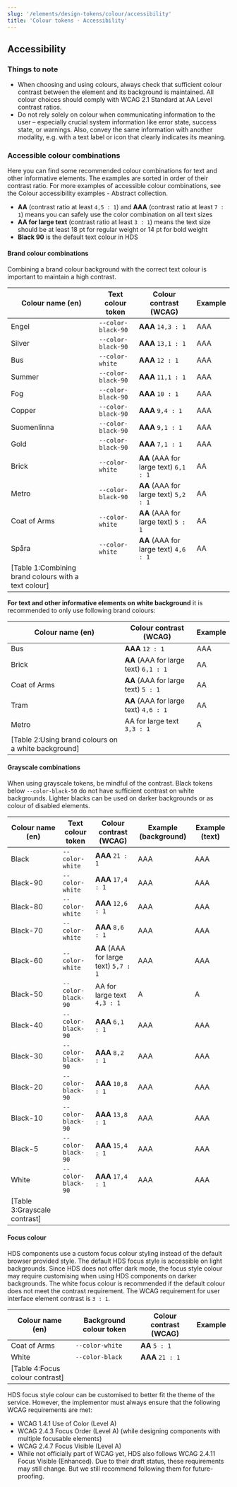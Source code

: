 ```yaml
---
slug: '/elements/design-tokens/colour/accessibility'
title: 'Colour tokens - Accessibility'
---
```





## Accessibility

### Things to note
- When choosing and using colours, always check that sufficient colour contrast between the element and its background is maintained. All colour choices should comply with <Link size="M" href="https://www.w3.org/TR/WCAG21/#contrast-minimum" external>WCAG 2.1 Standard at AA Level contrast ratios</Link>. 
- Do not rely solely on colour when communicating information to the user – especially crucial system information like error state, success state, or warnings. Also, convey the same information with another modality, e.g. with a text label or icon that clearly indicates its meaning.

### Accessible colour combinations
<p>Here you can find some recommended colour combinations for text and other informative elements. The examples are sorted in order of their contrast ratio. For more examples of accessible colour combinations, see the <Link size="M" href="https://share.goabstract.com/28352b8b-9c51-4346-b249-ff062c5da561" external>Colour accessibility examples - Abstract collection</Link>.</p>

- **AA** (contrast ratio at least `4,5 : 1`) and **AAA** (contrast ratio at least `7 : 1`) means you can safely use the color combination on all text sizes
- **AA for large text** (contrast ratio at least `3 : 1`) means the text size should be at least 18 pt for regular weight or 14 pt for bold weight
- **Black 90** is the default text colour in HDS

#### Brand colour combinations

Combining a brand colour background with the correct text colour is important to maintain a high contrast.

| Colour name (en) | Text colour token  | Colour contrast (WCAG)                | Example |
| ---------------- | ------------------ | ------------------------------------- | ------- |
| Engel            | `--color-black-90` | **AAA** `14,3 : 1`                    | <ContrastExample color="var(--color-black-90)" background="var(--color-engel)">AAA</ContrastExample> |
| Silver           | `--color-black-90` | **AAA** `13,1 : 1`                    | <ContrastExample color="var(--color-black-90)" background="var(--color-silver)">AAA</ContrastExample> |
| Bus              | `--color-white`    | **AAA** `12 : 1`                      | <ContrastExample color="var(--color-white)" background="var(--color-bus)">AAA</ContrastExample> |
| Summer           | `--color-black-90` | **AAA** `11,1 : 1`                    | <ContrastExample color="var(--color-black-90)" background="var(--color-summer)">AAA</ContrastExample> |
| Fog              | `--color-black-90` | **AAA** `10 : 1`                      | <ContrastExample color="var(--color-black-90)" background="var(--color-fog)">AAA</ContrastExample> |
| Copper           | `--color-black-90` | **AAA** `9,4 : 1`                     | <ContrastExample color="var(--color-black-90)" background="var(--color-copper)">AAA</ContrastExample> |
| Suomenlinna      | `--color-black-90` | **AAA** `9,1 : 1`                     | <ContrastExample color="var(--color-black-90)" background="var(--color-suomenlinna)">AAA</ContrastExample> |
| Gold             | `--color-black-90` | **AAA** `7,1 : 1`                     | <ContrastExample color="var(--color-black-90)" background="var(--color-gold)">AAA</ContrastExample> |
| Brick            | `--color-white`    | **AA** (AAA for large text) `6,1 : 1` | <ContrastExample color="var(--color-white)" background="var(--color-brick)">AA</ContrastExample> |
| Metro            | `--color-black-90` | **AA** (AAA for large text) `5,2 : 1` | <ContrastExample color="var(--color-black-90)" background="var(--color-metro)">AA</ContrastExample> |
| Coat of Arms     | `--color-white`    | **AA** (AAA for large text) `5 : 1`   | <ContrastExample color="var(--color-white)" background="var(--color-coat-of-arms)">AA</ContrastExample> |
| Spåra            | `--color-white`    | **AA** (AAA for large text) `4,6 : 1` | <ContrastExample color="var(--color-white)" background="var(--color-tram)">AA</ContrastExample> |
[Table 1:Combining brand colours with a text colour]|

**For text and other informative elements on white background** it is recommended to only use following brand colours:

| Colour name (en) | Colour contrast (WCAG) | Example |
| ---------------- | ------------------------------------- | ------- |
| Bus              | **AAA** `12 : 1`                      | <ContrastExample color="var(--color-bus)" background="var(--color-white)">AAA</ContrastExample> |
| Brick            | **AA** (AAA for large text) `6,1 : 1` | <ContrastExample color="var(--color-brick)" background="var(--color-white)">AA</ContrastExample> |
| Coat of Arms     | **AA** (AAA for large text) `5 : 1`   | <ContrastExample color="var(--color-coat-of-arms)" background="var(--color-white)">AA</ContrastExample> |
| Tram             | **AA** (AAA for large text) `4,6 : 1` | <ContrastExample color="var(--color-tram)" background="var(--color-white)">AA</ContrastExample> |
| Metro            | AA for large text `3,3 : 1`           | <ContrastExample color="var(--color-metro)" background="var(--color-white)">A</ContrastExample> |
[Table 2:Using brand colours on a white background]|

#### Grayscale combinations
When using grayscale tokens, be mindful of the contrast. Black tokens below `--color-black-50` do not have sufficient contrast on white backgrounds. Lighter blacks can be used on darker backgrounds or as colour of disabled elements.

| Colour name (en) | Text colour token  | Colour contrast (WCAG)                | Example (background) | Example (text) |
| ---------------- | ------------------ | ------------------------------------- | -------------------- | -------------- |
| Black            | `--color-white`    | **AAA** `21 : 1`                      | <ContrastExample color="var(--color-white)" background="var(--color-black)">AAA</ContrastExample> | <ContrastExample color="var(--color-black)" background="var(--color-white)">AAA</ContrastExample> |
| Black-90         | `--color-white`    | **AAA** `17,4 : 1`                    | <ContrastExample color="var(--color-white)" background="var(--color-black-90)">AAA</ContrastExample> | <ContrastExample color="var(--color-black-90)" background="var(--color-white)">AAA</ContrastExample> |
| Black-80         | `--color-white`    | **AAA** `12,6 : 1`                    | <ContrastExample color="var(--color-white)" background="var(--color-black-80)">AAA</ContrastExample> | <ContrastExample color="var(--color-black-80)" background="var(--color-white)">AAA</ContrastExample> |
| Black-70         | `--color-white`    | **AAA** `8,6 : 1`                     | <ContrastExample color="var(--color-white)" background="var(--color-black-70)">AAA</ContrastExample> | <ContrastExample color="var(--color-black-70)" background="var(--color-white)">AAA</ContrastExample> |
| Black-60         | `--color-white`    | **AA** (AAA for large text) `5,7 : 1` | <ContrastExample color="var(--color-white)" background="var(--color-black-60)">AAA</ContrastExample> | <ContrastExample color="var(--color-black-60)" background="var(--color-white)">AAA</ContrastExample> |
| Black-50         | `--color-black-90` | AA for large text `4,3 : 1`           | <ContrastExample color="var(--color-black-90)" background="var(--color-black-50)">A</ContrastExample> | <ContrastExample color="var(--color-black-50)" background="var(--color-black)">A</ContrastExample> |
| Black-40         | `--color-black-90` | **AAA** `6,1 : 1`                     | <ContrastExample color="var(--color-black-90)" background="var(--color-black-40)">AAA</ContrastExample> | <ContrastExample color="var(--color-black-40)" background="var(--color-black)">AAA</ContrastExample> |
| Black-30         | `--color-black-90` | **AAA** `8,2 : 1`                     | <ContrastExample color="var(--color-black-90)" background="var(--color-black-30)">AAA</ContrastExample> | <ContrastExample color="var(--color-black-30)" background="var(--color-black)">AAA</ContrastExample> |
| Black-20         | `--color-black-90` | **AAA** `10,8 : 1`                    | <ContrastExample color="var(--color-black-90)" background="var(--color-black-20)">AAA</ContrastExample> | <ContrastExample color="var(--color-black-20)" background="var(--color-black)">AAA</ContrastExample> |
| Black-10         | `--color-black-90` | **AAA** `13,8 : 1`                    | <ContrastExample color="var(--color-black-90)" background="var(--color-black-10)">AAA</ContrastExample> | <ContrastExample color="var(--color-black-10)" background="var(--color-black)">AAA</ContrastExample> |
| Black-5          | `--color-black-90` | **AAA** `15,4 : 1`                    | <ContrastExample color="var(--color-black-90)" background="var(--color-black-5)">AAA</ContrastExample> | <ContrastExample color="var(--color-black-5)" background="var(--color-black)">AAA</ContrastExample> |
| White            | `--color-black-90` | **AAA** `17,4 : 1`                    | <ContrastExample color="var(--color-black-90)" background="var(--color-white)">AAA</ContrastExample> | <ContrastExample color="var(--color-white)" background="var(--color-black)">AAA</ContrastExample> |
[Table 3:Grayscale contrast]|

#### Focus colour
HDS components use a custom focus colour styling instead of the default browser provided style. The default HDS focus style is accessible on light backgrounds. Since HDS does not offer dark mode, the focus style colour may require customising when using HDS components on darker backgrounds. The white focus colour is recommended if the default colour does not meet the contrast requirement. The WCAG requirement for user interface element contrast is `3 : 1`.

| Colour name (en) | Background colour token | Colour contrast (WCAG) | Example |
| ---------------- | ----------------------  | ---------------------- | ------- |
| Coat of Arms     | `--color-white`         | **AA** `5 : 1`         | <FocusExample color="var(--color-coat-of-arms)" background="var(--color-white)" /> |
| White            | `--color-black`         | **AAA** `21 : 1`       | <FocusExample color="var(--color-white)" background="var(--color-black)" />|
[Table 4:Focus colour contrast]|

HDS focus style colour can be customised to better fit the theme of the service. However, the implementor must always ensure that the following WCAG requirements are met:
- <Link size="M" href="https://www.w3.org/TR/WCAG21/#use-of-color" external>WCAG 1.4.1 Use of Color (Level A)</Link>
- <Link size="M" href="https://www.w3.org/TR/WCAG21/#focus-order" external>WCAG 2.4.3 Focus Order (Level A)</Link> (while designing components with multiple focusable elements)
- <Link size="M" href="https://www.w3.org/TR/WCAG21/#focus-visible" external>WCAG 2.4.7 Focus Visible (Level A)</Link>
- While not officially part of WCAG yet, HDS also follows <Link size="M" href="https://www.w3.org/WAI/WCAG21/Understanding/focus-visible-enhanced" external>WCAG 2.4.11 Focus Visible (Enhanced)</Link>. Due to their draft status, these requirements may still change. But we still recommend following them for future-proofing.

